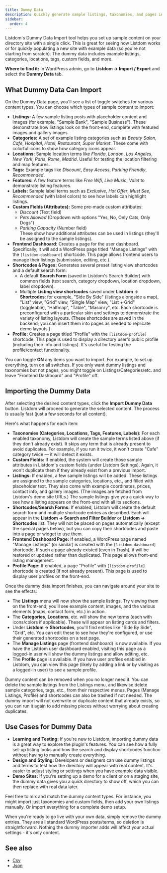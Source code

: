 ```yaml
---
title: Dummy Data
description: Quickly generate sample listings, taxonomies, and pages in Listdom using the Dummy Data import feature, to help you get started or test features.
sidebar:
  order: 4
---
```



Listdom's Dummy Data Import tool helps you set up sample content on your directory site with a single click. This is great for seeing how Listdom works or for quickly populating a new site with example data (so you're not starting from scratch). The dummy data includes example listings, categories, locations, tags, custom fields, and more.

**Where to find it:** In WordPress admin, go to **Listdom → Import / Export** and select the **Dummy Data** tab.

## What Dummy Data Can Import

On the Dummy Data page, you'll see a list of toggle switches for various content types. You can choose which types of sample content to import:

- **Listings:** A few sample listing posts with placeholder content and images (for example, "Sample Bank", "Sample Business"). These demonstrate how listings look on the front-end, complete with featured images and gallery images.
- **Categories:** A set of example listing categories such as *Beauty Salon*, *Cafe*, *Hospital*, *Hotel*, *Restaurant*, *Super Market*. These come with colorful icons to show how category icons appear.
- **Locations:** Sample location terms like *Florida*, *London*, *Los Angeles*, *New York*, *Paris*, *Rome*, *Madrid*. Useful for testing the location filtering and map features.
- **Tags:** Example tags like *Discount*, *Easy Access*, *Parking Friendly*, *Recommended*.
- **Features:** A few feature terms like *Free Wifi*, *Live Music*, *Valet* to demonstrate listing features.
- **Labels:** Sample label terms such as *Exclusive*, *Hot Offer*, *Must See*, *Recommended* (with label colors) to see how labels can highlight listings.
- **Custom Fields (Attributes):** Some pre-made custom attributes:
  - *Discount* (Text field)
  - *Pets Allowed* (Dropdown with options "Yes, No, Only Cats, Only Dogs")
  - *Parking Capacity* (Number field)  
  These show how additional attributes can be used in listings (they'll be assigned to the sample listings).
- **Frontend Dashboard:** Creates a page for the user dashboard. Specifically, it will add a WordPress page titled "Manage Listings" with the `[listdom-dashboard]` shortcode. This page allows frontend users to manage their listings (submission, editing, etc.).
- **Shortcodes & Pages:** Generates several preset listing view shortcodes and a default search form:
  - A default **Search Form** (saved in Listdom's Search Builder) with common fields (text search, category dropdown, location dropdown, label dropdown).
  - Multiple **Listing view shortcodes** saved under **Listdom → Shortcodes**: for example, "Side By Side" (listings alongside a map), "List" view, "Grid" view, "Single Map" view, "List + Grid" (toggleable), "Halfmap", "Table", "Masonry", etc. Each shortcode is preconfigured with a particular skin and settings to demonstrate the variety of listing layouts.
  (These shortcodes are saved in the backend; you can insert them into pages as needed to replicate demo layouts.)
- **Profile:** Creates a page titled "Profile" with the `[listdom-profile]` shortcode. This page is used to display a directory user's public profile (including their info and listings). It's useful for testing the profile/contact functionality.

You can toggle **ON** any items you want to import. For example, to set up everything, turn on all switches. If you only want dummy listings and taxonomies but not pages, you might toggle on Listings/Categories/etc. and leave "Frontend Dashboard" and "Profile" off.

## Importing the Dummy Data

After selecting the desired content types, click the **Import Dummy Data** button. Listdom will proceed to generate the selected content. The process is usually fast (just a few seconds for all content).

Here's what happens for each item:

- **Taxonomies (Categories, Locations, Tags, Features, Labels):** For each enabled taxonomy, Listdom will create the sample terms listed above (if they don't already exist). It skips any term that is already present to avoid duplicates. For example, if you run it twice, it won't create "Cafe" category twice — it will detect it exists.
- **Custom Fields:** If enabled, the system will create those sample attributes in Listdom's custom fields (under Listdom Settings). Again, it won't duplicate them if they already exist from a previous import.
- **Listings:** If enabled, a few sample listings will be added. These listings are assigned to the sample categories, locations, etc., and filled with placeholder text. They also come with example coordinates, prices, contact info, and gallery images. (The images are fetched from Listdom's demo site URLs.) The sample listings give you a quick way to see how a listing appears on the front-end with all its sections.
- **Shortcodes/Search Forms:** If enabled, Listdom will create the default search form and multiple shortcode entries as described. Each will appear in the **Listdom → Search and Filter Builder** or **Listdom → Shortcodes** list. They will not be placed on pages automatically (except the special pages below), but you can copy their shortcodes and paste into a page or widget to use them.
- **Frontend Dashboard Page:** If enabled, a WordPress page named "Manage Listings" (or similar) is created with the `[listdom-dashboard]` shortcode. If such a page already existed (even in Trash), it will be restored or updated rather than duplicated. This page allows front-end listing management.
- **Profile Page:** If enabled, a page "Profile" with `[listdom-profile]` shortcode is created (if not already present). This page is used to display user profiles on the front-end.

Once the dummy data import finishes, you can navigate around your site to see the effects:

- The **Listings** menu will now show the sample listings. Try viewing them on the front-end; you'll see example content, images, and the various elements (maps, contact form, etc.) in action.
- The **Categories**, **Locations**, etc. will show the new terms (each with icons/colors if applicable). These will appear on listing cards and filters.
- Under **Listdom → Shortcodes**, you'll find entries like "Side By Side", "Grid", etc. You can edit these to see how they're configured, or use their generated shortcodes on a test page.
- The **Manage Listings** page (frontend dashboard) is now available. If you have the Listdom user dashboard enabled, visiting this page as a logged-in user will show the dummy listings and allow editing, etc.
- The **Profile** page is available. If you have user profiles enabled in Listdom, you can view this page (likely by adding a link or by visiting as a logged-in user) to see a sample profile.

<Aside type="tip" title="Removing Dummy Data">
Dummy content can be removed when you no longer need it. You can delete the sample listings from the Listings menu, and likewise delete sample categories, tags, etc., from their respective menus. Pages (Manage Listings, Profile) and shortcodes can also be trashed if not needed. The dummy import will not overwrite or duplicate content that already exists, so you can run it again to add missing pieces without worrying about creating duplicates.
</Aside>

## Use Cases for Dummy Data

- **Learning and Testing:** If you're new to Listdom, importing dummy data is a great way to explore the plugin's features. You can see how a fully set-up listing looks and how the search and display shortcodes function without having to manually create everything.
- **Design and Styling:** Developers or designers can use dummy listings and terms to test how the directory will appear with real content. It's easier to adjust styling or settings when you have example data visible.
- **Demo Sites:** If you're setting up a demo for a client or on a staging site, the dummy data gives you a quick directory to show off, which you can then replace with real data later.

Feel free to mix and match the dummy content types. For instance, you might import just taxonomies and custom fields, then add your own listings manually. Or import everything for a complete demo setup.

When you're ready to go live with your own data, simply remove the dummy entries. They are all standard WordPress posts/terms, so deletion is straightforward. Nothing the dummy importer adds will affect your actual settings - it's only content.

## See also

- [Csv](/listdom/import-export/csv/)
- [Json](/listdom/import-export/json/)
